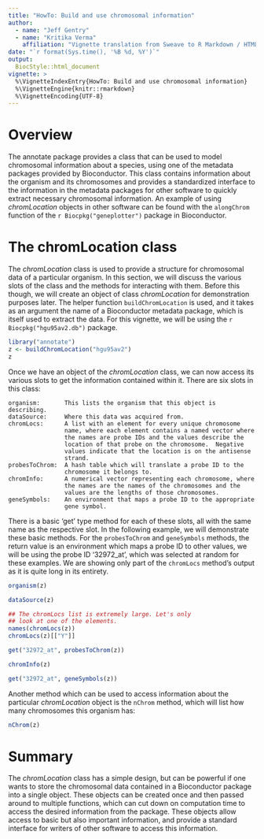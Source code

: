 ```yaml
---
title: "HowTo: Build and use chromosomal information"
author:
  - name: "Jeff Gentry"
  - name: "Kritika Verma"
    affiliation: "Vignette translation from Sweave to R Markdown / HTML"
date: "`r format(Sys.time(), '%B %d, %Y')`"
output:
  BiocStyle::html_document
vignette: >
  %\VignetteIndexEntry{HowTo: Build and use chromosomal information}
  %\VignetteEngine{knitr::rmarkdown}
  %\VignetteEncoding{UTF-8}
---
```


# Overview

The annotate package provides a class that can be used to model
chromosomal information about a species, using one of the metadata
packages provided by Bioconductor. This class contains information about
the organism and its chromosomes and provides a standardized interface
to the information in the metadata packages for other software to
quickly extract necessary chromosomal information. An example of using
*chromLocation* objects in other software can be found with the
`alongChrom` function of the `r Biocpkg("geneplotter")` package in Bioconductor.

# The chromLocation class

The *chromLocation* class is used to provide a structure for chromosomal data of
a particular organism. In this section, we will discuss the various slots of the
class and the methods for interacting with them. Before this though, we will
create an object of class *chromLocation* for demonstration purposes later. The
helper function `buildChromLocation` is used, and it takes as an argument the
name of a Bioconductor metadata package, which is itself used to extract the
data. For this vignette, we will be using the `r Biocpkg("hgu95av2.db")`
package.

```r
library("annotate")
z <- buildChromLocation("hgu95av2")
z
```

Once we have an object of the *chromLocation* class, we can now access
its various slots to get the information contained within it. There are
six slots in this class:

    organism:       This lists the organism that this object is describing.
    dataSource:     Where this data was acquired from.
    chromLocs:      A list with an element for every unique chromosome 
                    name, where each element contains a named vector where
                    the names are probe IDs and the values describe the
                    location of that probe on the chromosome.  Negative
                    values indicate that the location is on the antisense
                    strand. 
    probesToChrom:  A hash table which will translate a probe ID to the 
                    chromosome it belongs to.
    chromInfo:      A numerical vector representing each chromosome, where
                    the names are the names of the chromosomes and the
                    values are the lengths of those chromosomes.
    geneSymbols:    An environment that maps a probe ID to the appropriate
                    gene symbol.

There is a basic 'get' type method for each of these slots, all with the same
name as the respective slot. In the following example, we will demonstrate these
basic methods. For the `probesToChrom` and `geneSymbols` methods, the return
value is an environment which maps a probe ID to other values, we will be using
the probe ID '32972_at', which was selected at random for these examples. We are
showing only part of the `chromLocs` method's output as it is quite long in its
entirety.


```r
organism(z)

dataSource(z)

## The chromLocs list is extremely large. Let's only
## look at one of the elements.
names(chromLocs(z))
chromLocs(z)[["Y"]]

get("32972_at", probesToChrom(z))

chromInfo(z)

get("32972_at", geneSymbols(z))
```

Another method which can be used to access information about the particular
*chromLocation* object is the `nChrom` method, which will list how many
chromosomes this organism has:

```r
nChrom(z)
```

# Summary

The *chromLocation* class has a simple design, but can be powerful if one wants
to store the chromosomal data contained in a Bioconductor package into a single
object. These objects can be created once and then passed around to multiple
functions, which can cut down on computation time to access the desired
information from the package. These objects allow access to basic but also
important information, and provide a standard interface for writers of other
software to access this information.
